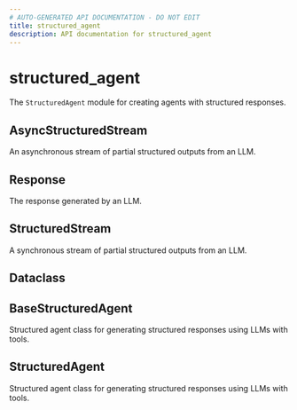 ```yaml
---
# AUTO-GENERATED API DOCUMENTATION - DO NOT EDIT
title: structured_agent
description: API documentation for structured_agent
---
```


# structured_agent

The `StructuredAgent` module for creating agents with structured responses.

## <ApiType type="Alias" path="agents/structured_agent/index" symbolName="AsyncStructuredStream" /> AsyncStructuredStream

An asynchronous stream of partial structured outputs from an LLM.

## <ApiType type="Alias" path="agents/structured_agent/index" symbolName="Response" /> Response

The response generated by an LLM.

## <ApiType type="Alias" path="agents/structured_agent/index" symbolName="StructuredStream" /> StructuredStream

A synchronous stream of partial structured outputs from an LLM.

## <ApiType type="Alias" path="agents/structured_agent/index" symbolName="Dataclass" /> Dataclass

## <ApiType type="Alias" path="agents/structured_agent/index" symbolName="BaseStructuredAgent" /> BaseStructuredAgent

Structured agent class for generating structured responses using LLMs with tools.

## <ApiType type="Class" path="agents/structured_agent/index" symbolName="StructuredAgent" /> StructuredAgent

Structured agent class for generating structured responses using LLMs with tools.

